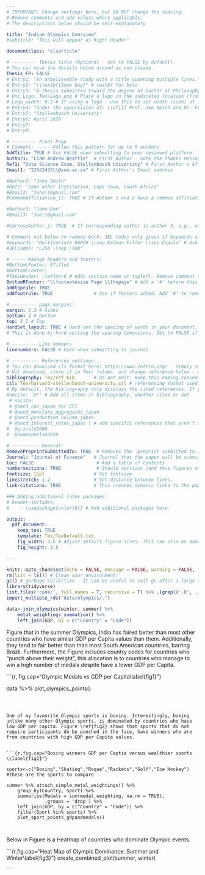 ```yaml
---
# IMPORTANT: Change settings here, but DO NOT change the spacing.
# Remove comments and add values where applicable.
# The descriptions below should be self-explanatory

title: "Indian Olympics Overview"
#subtitle: "This will appear as Right Header"

documentclass: "elsarticle"

# --------- Thesis title (Optional - set to FALSE by default).
# You can move the details below around as you please.
Thesis_FP: FALSE
# Entry1: "An unbelievable study with a title spanning multiple lines."
# Entry2: "\\textbf{Some Guy}" # textbf for bold
# Entry3: "A thesis submitted toward the degree of Doctor of Philosophy"
# Uni_Logo: Tex/Logo.png # Place a logo in the indicated location (from your root, e.g. defaults to ~/Tex/Logo.png) and uncomment this line. Leave uncommented for no image
# Logo_width: 0.3 # If using a logo - use this to set width (size) of image
# Entry4: "Under the supervision of: \\vfill Prof. Joe Smith and Dr. Frank Smith"
# Entry5: "Stellenbosch University"
# Entry6: April 2020
# Entry7:
# Entry8:

# --------- Front Page
# Comment: ----- Follow this pattern for up to 5 authors
AddTitle: TRUE # Use FALSE when submitting to peer reviewed platform. This will remove author names.
Author1: "Liam Andrew Beattie"  # First Author - note the thanks message displayed as an italic footnote of first page.
Ref1: "Data Science Exam, Stellenbosch University" # First Author's Affiliation
Email1: "22562435\\@sun.ac.za" # First Author's Email address

#Author2: "John Smith"
#Ref2: "Some other Institution, Cape Town, South Africa"
#Email2: "John\\@gmail.com"
#CommonAffiliation_12: TRUE # If Author 1 and 2 have a common affiliation. Works with _13, _23, etc.

#Author3: "John Doe"
#Email3: "Joe\\@gmail.com"

#CorrespAuthor_1: TRUE  # If corresponding author is author 3, e.g., use CorrespAuthor_3: TRUE

# Comment out below to remove both. JEL Codes only given if keywords also given.
#keywords: "Multivariate GARCH \\sep Kalman Filter \\sep Copula" # Use \\sep to separate
#JELCodes: "L250 \\sep L100"

# ----- Manage headers and footers:
#BottomLFooter: $Title$
#BottomCFooter:
#TopLHeader: \leftmark # Adds section name at topleft. Remove comment to add it.
BottomRFooter: "\\footnotesize Page \\thepage" # Add a '#' before this line to remove footer.
addtoprule: TRUE
addfootrule: TRUE               # Use if footers added. Add '#' to remove line.

# --------- page margins:
margin: 2.3 # Sides
bottom: 2 # bottom
top: 2.5 # Top
HardSet_layout: TRUE # Hard-set the spacing of words in your document. This will stop LaTeX squashing text to fit on pages, e.g.
# This is done by hard-setting the spacing dimensions. Set to FALSE if you want LaTeX to optimize this for your paper.

# --------- Line numbers
linenumbers: FALSE # Used when submitting to journal

# ---------- References settings:
# You can download cls format here: https://www.zotero.org/ - simply search for your institution. You can also edit and save cls formats here: https://editor.citationstyles.org/about/
# Hit download, store it in Tex/ folder, and change reference below - easy.
bibliography: Tex/ref.bib       # Do not edit: Keep this naming convention and location.
csl: Tex/harvard-stellenbosch-university.csl # referencing format used.
# By default, the bibliography only displays the cited references. If you want to change this, you can comment out one of the following:
#nocite: '@*' # Add all items in bibliography, whether cited or not
 # nocite:  
 # @oecd_cpi_japan for CPI 
 # @oecd_monetary_aggregates_japan 
 # @oecd_production_volume_japan 
 # @oecd_interest_rates_japan | # add specific references that aren't cited
#  @grinold2000
#  @Someoneelse2010

# ---------- General:
RemovePreprintSubmittedTo: TRUE  # Removes the 'preprint submitted to...' at bottom of titlepage
Journal: "Journal of Finance"   # Journal that the paper will be submitting to, if RemovePreprintSubmittedTo is set to TRUE.
toc: FALSE                       # Add a table of contents
numbersections: TRUE             # Should sections (and thus figures and tables) be numbered?
fontsize: 11pt                  # Set fontsize
linestretch: 1.2                # Set distance between lines.
link-citations: TRUE            # This creates dynamic links to the papers in reference list.

### Adding additional latex packages:
# header-includes:
#    - \usepackage{colortbl} # Add additional packages here.

output:
  pdf_document:
    keep_tex: TRUE
    template: Tex/TexDefault.txt
    fig_width: 3.5 # Adjust default figure sizes. This can also be done in the chunks of the text.
    fig_height: 3.5

---
```


<!-- First: Set your default preferences for chunk options: -->

<!-- If you want a chunk's code to be printed, set echo = TRUE. message = FALSE stops R printing ugly package loading details in your final paper too. I also suggest setting warning = FALSE and checking for warnings in R, else you might find ugly warnings in your paper. -->

```r
knitr::opts_chunk$set(echo = FALSE, message = FALSE, warning = FALSE, fig.width = 6, fig.height = 5, fig.pos="H", fig.pos = 'H')
rm(list = ls()) # Clean your environment:
gc() # garbage collection - It can be useful to call gc after a large object has been removed, as this may prompt R to return memory to the operating system.
library(tidyverse)
list.files('code/', full.names = T, recursive = T) %>% .[grepl('.R', .)] %>% as.list() %>% walk(~source(.))
import_multiple_rds("data/olympics/.")
```


<!-- ############################## -->
<!-- # Start Writing here: -->
<!-- ############################## -->


```r
data<-join_olympics(winter, summer) %>% 
    metal_weightings_summation() %>% 
    left_join(GDP, by = c("Country" = "Code")) 

```


Figure \ref{fig1} that in the summer Olympics, India has faired better than most other countries who have similar GDP per Capita values than them. Additionally, they tend to fair better than than most South American countries, barring Brazil. Furthermore, the Figure includes country codes for countries who "punch above their weight", this allocation is to countries who manage to win a high number of medals despite have a lower GDP per Capita. 


```{r, fig.cap="Olympic Medals vs GDP per Capita\\label{fig1}"}

data %>% plot_olympics_points()

```



One of my favourite Olympic sports is boxing. Interestingly, boxing unlike many other Olympic sports, is dominated by countries who have low GDP per capita. Figure \ref{fig2} shows that sports that do not require participants do be punched in the face, have winners who are from countries with high GDP per Capita values.


```{r,fig.cap="Boxing winners GDP per Captia versus wealthier sports \\label{fig2}"}

sports<-c("Boxing","Skating","Roque","Rackets","Golf","Ice Hockey") #these are the sports to compare

summer %>% attach_simple_metal_weightings() %>%
    group_by(Country, Sport) %>%
    summarise(Medals = sum(medal_weighting, na.rm = TRUE),
              .groups = 'drop') %>%
    left_join(GDP, by = c("Country" = "Code")) %>%
    filter(Sport %in% sports) %>%
    plot_sport_points_gdpandmedals()
    


```

Below in Figure \ref{fig3} is a Heatmap of countries who dominate Olympic events. 


```{r,fig.cap="Heat Map of Olympic Dominance: Summer and Winter\\label{fig3}"}
create_combined_plot(summer, winter)

```



